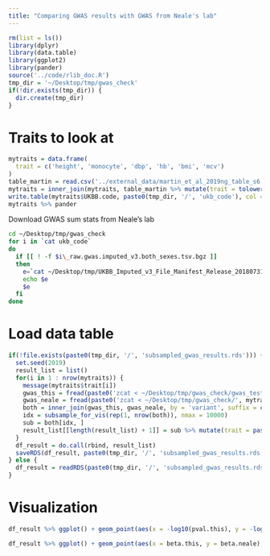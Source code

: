 ```yaml
---
title: "Comparing GWAS results with GWAS from Neale's lab"
---
```


```r
rm(list = ls())
library(dplyr)
library(data.table)
library(ggplot2)
library(pander)
source('../code/rlib_doc.R')
tmp_dir = '~/Desktop/tmp/gwas_check'
if(!dir.exists(tmp_dir)) {
  dir.create(tmp_dir)
}
```

# Traits to look at

```r
mytraits = data.frame(
  trait = c('height', 'monocyte', 'dbp', 'hb', 'bmi', 'mcv')
)
table_martin = read.csv('../external_data/martin_et_al_2019ng_table_s6.csv')
mytraits = inner_join(mytraits, table_martin %>% mutate(trait = tolower(Trait)) %>% select(trait, UKBB.code), by = 'trait')
write.table(mytraits$UKBB.code, paste0(tmp_dir, '/', 'ukb_code'), col = F, row = F, quo = F)
mytraits %>% pander
```

Download GWAS sum stats from Neale's lab

```bash
cd ~/Desktop/tmp/gwas_check
for i in `cat ukb_code`
do
  if [[ ! -f $i\_raw.gwas.imputed_v3.both_sexes.tsv.bgz ]]
  then 
    e=`cat ~/Desktop/tmp/UKBB_Imputed_v3_File_Manifest_Release_20180731.csv |grep ^$i\_ | grep raw|grep both | cut -f 6 -d,`
    echo $e
    $e
  fi
done

```



# Load data table

```r
if(!file.exists(paste0(tmp_dir, '/', 'subsampled_gwas_results.rds'))) {
  set.seed(2019)
  result_list = list()
  for(i in 1 : nrow(mytraits)) {
    message(mytraits$trait[i])
    gwas_this = fread(paste0('zcat < ~/Desktop/tmp/gwas_check/gwas_test_subset13_x_', mytraits$trait[i], '.tsv.gz'), header = T, sep = '\t')
    gwas_neale = fread(paste0('zcat < ~/Desktop/tmp/gwas_check/', mytraits$UKBB.code[i], '_raw.gwas.imputed_v3.both_sexes.tsv.bgz'), header = T, sep = '\t')
    both = inner_join(gwas_this, gwas_neale, by = 'variant', suffix = c('.this', '.neale'))
    idx = subsample_for_vis(rep(1, nrow(both)), nmax = 10000)
    sub = both[idx, ]
    result_list[[length(result_list) + 1]] = sub %>% mutate(trait = paste0(mytraits$trait[i], '-', mytraits$UKBB.code[i]))
  }
  df_result = do.call(rbind, result_list)
  saveRDS(df_result, paste0(tmp_dir, '/', 'subsampled_gwas_results.rds'))
} else {
  df_result = readRDS(paste0(tmp_dir, '/', 'subsampled_gwas_results.rds'))
}

```


# Visualization


```r
df_result %>% ggplot() + geom_point(aes(x = -log10(pval.this), y = -log10(pval.neale)), alpha = .5) + geom_abline(slope = 1, intercept = 0) + facet_wrap(~trait) + coord_equal(xlim = c(0, 30), ylim = c(0, 30))
```

```r
df_result %>% ggplot() + geom_point(aes(x = beta.this, y = beta.neale), alpha = .5) + geom_abline(slope = 1, intercept = 0) + facet_wrap(~trait, scales = 'free') # + coord_equal()  # xlim = c(-1, 1), ylim = c(-1, 1)
```
